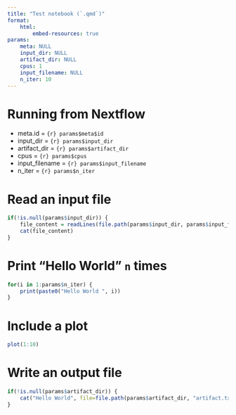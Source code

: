 ```yaml
---
title: "Test notebook (`.qmd`)"
format:
    html:
        embed-resources: true
params:
    meta: NULL
    input_dir: NULL
    artifact_dir: NULL
    cpus: 1
    input_filename: NULL
    n_iter: 10
---
```


# Running from Nextflow

 - meta.id = `{r} params$meta$id`
 - input_dir = `{r} params$input_dir`
 - artifact_dir = `{r} params$artifact_dir`
 - cpus = `{r} params$cpus`
 - input_filename = `{r} params$input_filename`
 - n_iter = `{r} params$n_iter`

# Read an input file

```r
if(!is.null(params$input_dir)) {
    file_content = readLines(file.path(params$input_dir, params$input_filename))
    cat(file_content)
}
```

# Print "Hello World" `n` times
```r
for(i in 1:params$n_iter) {
    print(paste0("Hello World ", i))
}
```

# Include a plot

```r
plot(1:10)
```

# Write an output file

```r
if(!is.null(params$artifact_dir)) {
    cat("Hello World", file=file.path(params$artifact_dir, "artifact.txt"))
}
```
